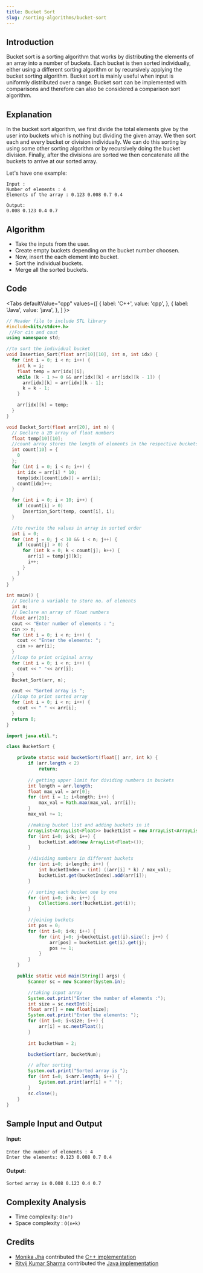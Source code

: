 ```yaml
---
title: Bucket Sort
slug: /sorting-algorithms/bucket-sort
---
```


## Introduction

Bucket sort is a sorting algorithm that works by distributing the elements of an array into a number of buckets. Each bucket is then sorted individually, either using a different sorting algorithm or by recursively applying the bucket sorting algorithm. Bucket sort is mainly useful when input is uniformly distributed over a range. Bucket sort can be implemented with comparisons and therefore can also be considered a comparison sort algorithm.

## Explanation

In the bucket sort algorithm, we first divide the total elements give by the user into buckets which is nothing but dividing the given array. We then sort each and every bucket or division individually. We can do this sorting by using some other sorting algorithm or by recursively doing the bucket division. Finally, after the divisions are sorted we then concatenate all the buckets to arrive at our sorted array.  

Let's have one example: 
```
Input :
Number of elements : 4
Elements of the array : 0.123 0.008 0.7 0.4

Output:
0.008 0.123 0.4 0.7
```

## Algorithm

- Take the inputs from the user.
- Create empty buckets depending on the bucket number choosen.
- Now, insert the each element into bucket.
- Sort the individual buckets.
- Merge all the sorted buckets.

## Code


<Tabs
  defaultValue="cpp"
  values={[
    { label: 'C++', value: 'cpp', },
    { label: 'Java', value: 'java', },
  ]
}>
<TabItem value="cpp">

```cpp
// Header file to include STL library
#include<bits/stdc++.h>
 //For cin and cout
using namespace std;

//to sort the individual bucket
void Insertion_Sort(float arr[10][10], int n, int idx) {
  for (int i = 0; i < n; i++) {
    int k = i;
    float temp = arr[idx][i];
    while (k - 1 >= 0 && arr[idx][k] < arr[idx][k - 1]) {
      arr[idx][k] = arr[idx][k - 1];
      k = k - 1;
    }

    arr[idx][k] = temp;
  }
}

void Bucket_Sort(float arr[20], int n) {
  // Declare a 2D array of float numbers
  float temp[10][10];
  //count array stores the length of elements in the respective buckets
  int count[10] = {
    0
  };
  for (int i = 0; i < n; i++) {
    int idx = arr[i] * 10;
    temp[idx][count[idx]] = arr[i];
    count[idx]++;
  }

  for (int i = 0; i < 10; i++) {
    if (count[i] > 0)
      Insertion_Sort(temp, count[i], i);
  }

  //to rewrite the values in array in sorted order
  int i = 0;
  for (int j = 0; j < 10 && i < n; j++) {
    if (count[j] > 0) {
      for (int k = 0; k < count[j]; k++) {
        arr[i] = temp[j][k];
        i++;
      }
    }
  }
}

int main() {
  // Declare a variable to store no. of elements
  int n;
  // Declare an array of float numbers
  float arr[20];
  cout << "Enter number of elements : ";
  cin >> n;
  for (int i = 0; i < n; i++) {
    cout << "Enter the elements: ";
    cin >> arr[i];
  }
  //loop to print original array
  for (int i = 0; i < n; i++) {
    cout << " "<< arr[i];
  }
  Bucket_Sort(arr, n);

  cout << "Sorted array is ";
  //loop to print sorted array
  for (int i = 0; i < n; i++) {
    cout << " " << arr[i];
  }
  return 0;
}
```

</TabItem>
<TabItem value="java">

```java
import java.util.*;

class BucketSort {

    private static void bucketSort(float[] arr, int k) {
        if (arr.length < 2)
            return;
        
        // getting upper limit for dividing numbers in buckets
        int length = arr.length;
        float max_val = arr[0];
        for (int i = 1; i<length; i++) {
            max_val = Math.max(max_val, arr[i]);
        }
        max_val += 1;

        //making bucket list and adding buckets in it
        ArrayList<ArrayList<Float>> bucketList = new ArrayList<ArrayList<Float>>();
        for (int i=0; i<k; i++) {
            bucketList.add(new ArrayList<Float>());
        }

        //dividing numbers in different buckets
        for (int i=0; i<length; i++) {
            int bucketIndex = (int) ((arr[i] * k) / max_val);
            bucketList.get(bucketIndex).add(arr[i]);
        }

        // sorting each bucket one by one
        for (int i=0; i<k; i++) {
            Collections.sort(bucketList.get(i));
        }

        //joining buckets
        int pos = 0;
        for (int i=0; i<k; i++) {
            for (int j=0; j<bucketList.get(i).size(); j++) {
                arr[pos] = bucketList.get(i).get(j);
                pos += 1;
            }
        }
    }

    public static void main(String[] args) {
        Scanner sc = new Scanner(System.in);

        //taking input array
        System.out.print("Enter the number of elements :");
        int size = sc.nextInt();
        float arr[] = new float[size];
        System.out.print("Enter the elements: ");
        for (int i=0; i<size; i++) {
            arr[i] = sc.nextFloat();
        }
        
        int bucketNum = 2;

        bucketSort(arr, bucketNum);

        // after sorting
        System.out.print("Sorted array is ");
        for (int i=0; i<arr.length; i++) {
            System.out.print(arr[i] + " ");
        }
        sc.close();
    }
}
```

</TabItem>
</Tabs>

## Sample Input and Output

#### Input:

```
Enter the number of elements : 4
Enter the elements: 0.123 0.008 0.7 0.4
```

#### Output:

```
Sorted array is 0.008 0.123 0.4 0.7
```

## Complexity Analysis

- Time complexity: `O(n²)`
- Space complexity : `O(n+k)`

## Credits

- [Monika Jha](https://github.com/m-code12) contributed the [C++ implementation](https://github.com/TesseractCoding/NeoAlgo/blob/master/C-Plus-Plus/sort/bucket_sort.cpp)
- [Ritvij Kumar Sharma](https://github.com/ritvij14) contributed the [Java implementation](https://github.com/TesseractCoding/NeoAlgo/blob/master/Java/sort/BucketSort.java)
